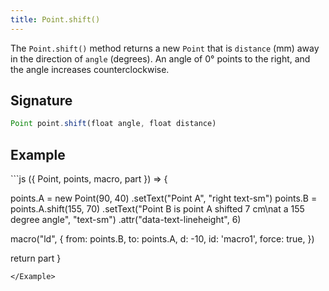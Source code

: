 ```yaml
---
title: Point.shift()
---
```


The `Point.shift()` method returns a new `Point` that is `distance` (mm) away
in the direction of `angle` (degrees). An angle of 0° points to the right, and
the angle increases counterclockwise.

## Signature

```js
Point point.shift(float angle, float distance)
```

## Example

<Example caption="An example of the Point.shift() method">
```js
({ Point, points, macro, part }) => {

points.A = new Point(90, 40)
.setText("Point A", "right text-sm")
points.B = points.A.shift(155, 70)
.setText("Point B is point A shifted 7 cm\nat a 155 degree angle", "text-sm")
.attr("data-text-lineheight", 6)

macro("ld", {
from: points.B,
to: points.A,
d: -10,
id: 'macro1',
force: true,
})

return part
}

```
</Example>
```
